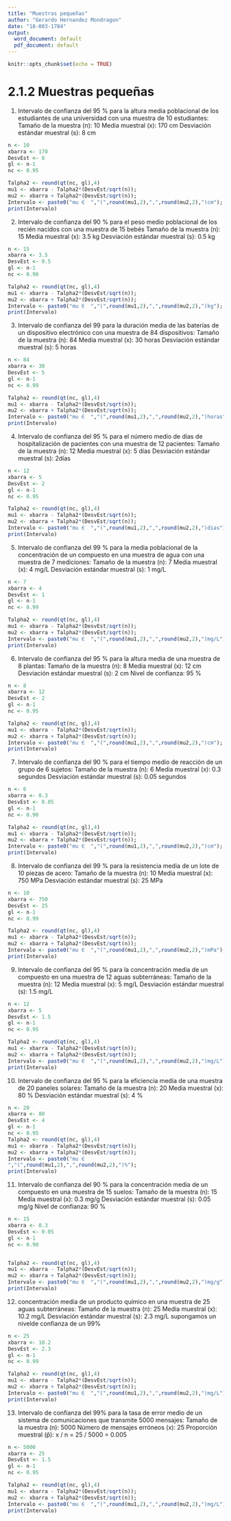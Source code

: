---
title: "Muestras pequeñas"
author: "Gerardo Hernandez Mondragon"
date: "18-003-1784"
output:
  word_document: default
  pdf_document: default
---

```{r setup, include=FALSE}
knitr::opts_chunk$set(echo = TRUE)
```

# 2.1.2 Muestras pequeñas

1. Intervalo de confianza del 95 % para la altura media poblacional de los estudiantes de una universidad con una
muestra de 10 estudiantes:
Tamaño de la muestra (n): 10
Media muestral (x): 170 cm
Desviación estándar muestral (s): 8 cm

```{r }
n <- 10
xbarra <- 170
DesvEst <- 8
gl <- n-1
nc <- 0.95

Talpha2 <- round(qt(nc, gl),4)
mu1 <- xbarra - Talpha2*(DesvEst/sqrt(n)); 
mu2 <- xbarra + Talpha2*(DesvEst/sqrt(n)); 
Intervalo <- paste0("mu ∈  ","(",round(mu1,2),",",round(mu2,2),")cm"); 
print(Intervalo)
```

2. Intervalo de confianza del 90 % para el peso medio poblacional de los recién nacidos con una muestra de 15
bebés
Tamaño de la muestra (n): 15
Media muestral (x): 3.5 kg
Desviación estándar muestral (s): 0.5 kg

```{r }
n <- 15
xbarra <- 3.5
DesvEst <- 0.5
gl <- n-1
nc <- 0.90

Talpha2 <- round(qt(nc, gl),4)
mu1 <- xbarra - Talpha2*(DesvEst/sqrt(n)); 
mu2 <- xbarra + Talpha2*(DesvEst/sqrt(n)); 
Intervalo <- paste0("mu ∈  ","(",round(mu1,2),",",round(mu2,2),")kg"); 
print(Intervalo)
```

3. Intervalo de confianza del 99 para la duración media de las baterías de un dispositivo electrónico con una
muestra de 84 dispositivos:
Tamaño de la muestra (n): 84
Media muestral (x): 30 horas
Desviación estándar muestral (s): 5 horas

```{r }
n <- 84
xbarra <- 30
DesvEst <- 5
gl <- n-1
nc <- 0.99

Talpha2 <- round(qt(nc, gl),4)
mu1 <- xbarra - Talpha2*(DesvEst/sqrt(n)); 
mu2 <- xbarra + Talpha2*(DesvEst/sqrt(n)); 
Intervalo <- paste0("mu ∈  ","(",round(mu1,2),",",round(mu2,2),")horas"); 
print(Intervalo)
```

4. Intervalo de confianza del 95 % para el número medio de días de hospitalización de pacientes con una muestra
de 12 pacientes: 
Tamaño de la muestra (n): 12 
Media muestral (x): 5 días 
Desviación estándar muestral (s): 2días

```{r }
n <- 12
xbarra <- 5
DesvEst <- 2
gl <- n-1
nc <- 0.95

Talpha2 <- round(qt(nc, gl),4)
mu1 <- xbarra - Talpha2*(DesvEst/sqrt(n)); 
mu2 <- xbarra + Talpha2*(DesvEst/sqrt(n)); 
Intervalo <- paste0("mu ∈  ","(",round(mu1,2),",",round(mu2,2),")dias"); 
print(Intervalo)
```

5. Intervalo de confianza del 99 % para la media poblacional de la concentración de un compuesto en una muestra
de agua con una muestra de 7 mediciones: 
Tamaño de la muestra (n): 7 
Media muestral (x): 4 mg/L
Desviación estándar muestral (s): 1 mg/L

```{r }
n <- 7
xbarra <- 4
DesvEst <- 1
gl <- n-1
nc <- 0.99

Talpha2 <- round(qt(nc, gl),4)
mu1 <- xbarra - Talpha2*(DesvEst/sqrt(n)); 
mu2 <- xbarra + Talpha2*(DesvEst/sqrt(n)); 
Intervalo <- paste0("mu ∈  ","(",round(mu1,2),",",round(mu2,2),")mg/L"); 
print(Intervalo)
```

6. Intervalo de confianza del 95 % para la altura media de una muestra de 8 plantas: 
Tamaño de la muestra (n): 8
Media muestral (x): 12 cm 
Desviación estándar muestral (s): 2 cm 
Nivel de confianza: 95 %

```{r }
n <- 8
xbarra <- 12
DesvEst <- 2
gl <- n-1
nc <- 0.95

Talpha2 <- round(qt(nc, gl),4)
mu1 <- xbarra - Talpha2*(DesvEst/sqrt(n)); 
mu2 <- xbarra + Talpha2*(DesvEst/sqrt(n)); 
Intervalo <- paste0("mu ∈  ","(",round(mu1,2),",",round(mu2,2),")cm"); 
print(Intervalo)
```

7. Intervalo de confianza del 90 % para el tiempo medio de reacción de un grupo de 6 sujetos: 
Tamaño de la muestra (n): 6 
Media muestral (x): 0.3 segundos 
Desviación estándar muestral (s): 0.05 segundos

```{r }
n <- 6
xbarra <- 0.3
DesvEst <- 0.05
gl <- n-1
nc <- 0.90

Talpha2 <- round(qt(nc, gl),4)
mu1 <- xbarra - Talpha2*(DesvEst/sqrt(n)); 
mu2 <- xbarra + Talpha2*(DesvEst/sqrt(n)); 
Intervalo <- paste0("mu ∈  ","(",round(mu1,2),",",round(mu2,2),")cm"); 
print(Intervalo)
```

8. Intervalo de confianza del 99 % para la resistencia media de un lote de 10 piezas de acero: 
Tamaño de la muestra (n): 10 
Media muestral (x): 750 MPa 
Desviación estándar muestral (s): 25 MPa

```{r }
n <- 10
xbarra <- 750
DesvEst <- 25
gl <- n-1
nc <- 0.99

Talpha2 <- round(qt(nc, gl),4)
mu1 <- xbarra - Talpha2*(DesvEst/sqrt(n)); 
mu2 <- xbarra + Talpha2*(DesvEst/sqrt(n)); 
Intervalo <- paste0("mu ∈  ","(",round(mu1,2),",",round(mu2,2),")mPa"); 
print(Intervalo)
```

9. Intervalo de confianza del 95 % para la concentración media de un compuesto en una muestra de 12 aguas subterráneas: 
Tamaño de la muestra (n): 12 
Media muestral (x): 5 mg/L 
Desviación estándar muestral (s): 1.5 mg/L

```{r }
n <- 12
xbarra <- 5
DesvEst <- 1.5
gl <- n-1
nc <- 0.95

Talpha2 <- round(qt(nc, gl),4)
mu1 <- xbarra - Talpha2*(DesvEst/sqrt(n)); 
mu2 <- xbarra + Talpha2*(DesvEst/sqrt(n)); 
Intervalo <- paste0("mu ∈  ","(",round(mu1,2),",",round(mu2,2),")mg/L"); 
print(Intervalo)
```

10. Intervalo de confianza del 95 % para la eficiencia media de una muestra de 20 paneles solares: 
Tamaño de la muestra (n): 20 
Media muestral (x): 80 % 
Desviación estándar muestral (s): 4 %

```{r }
n <- 20
xbarra <- 80
DesvEst <- 4
gl <- n-1
nc <- 0.95
Talpha2 <- round(qt(nc, gl),4)
mu1 <- xbarra - Talpha2*(DesvEst/sqrt(n)); 
mu2 <- xbarra + Talpha2*(DesvEst/sqrt(n)); 
Intervalo <- paste0("mu ∈
","(",round(mu1,2),",",round(mu2,2),")%"); 
print(Intervalo)
```

11. Intervalo de confianza del 90 % para la concentración media de un compuesto en una muestra de 15 suelos:
Tamaño de la muestra (n): 15 
Media muestral (x): 0.3 mg/g 
Desviación estándar muestral (s): 0.05 mg/g 
Nivel de confianza: 90 %

```{r }
n <- 15
xbarra <- 0.3
DesvEst <- 0.05
gl <- n-1
nc <- 0.90


Talpha2 <- round(qt(nc, gl),4)
mu1 <- xbarra - Talpha2*(DesvEst/sqrt(n)); 
mu2 <- xbarra + Talpha2*(DesvEst/sqrt(n)); 
Intervalo <- paste0("mu ∈  ","(",round(mu1,2),",",round(mu2,2),")mg/g"); 
print(Intervalo)
```

12. concentración media de un producto químico en una muestra de 25 aguas subterráneas: 
Tamaño de la muestra (n): 25 
Media muestral (x): 10.2 mg/L 
Desviación estándar muestral (s): 2.3 mg/L
supongamos un nivelde confianza de un 99%

```{r }
n <- 25
xbarra <- 10.2
DesvEst <- 2.3
gl <- n-1
nc <- 0.99

Talpha2 <- round(qt(nc, gl),4)
mu1 <- xbarra - Talpha2*(DesvEst/sqrt(n)); 
mu2 <- xbarra + Talpha2*(DesvEst/sqrt(n)); 
Intervalo <- paste0("mu ∈  ","(",round(mu1,2),",",round(mu2,2),")mg/L"); 
print(Intervalo)
```

13. Intervalo de confianza del 99% para la tasa de error medio de un sistema de comunicaciones que transmite 5000 mensajes:
Tamaño de la muestra (n): 5000
Número de mensajes erróneos (x): 25
Proporción muestral (p̂): x / n = 25 / 5000 = 0.005

```{r }
n <- 5000
xbarra <- 25
DesvEst <- 1.5
gl <- n-1
nc <- 0.95

Talpha2 <- round(qt(nc, gl),4)
mu1 <- xbarra - Talpha2*(DesvEst/sqrt(n)); 
mu2 <- xbarra + Talpha2*(DesvEst/sqrt(n)); 
Intervalo <- paste0("mu ∈  ","(",round(mu1,2),",",round(mu2,2),")mg/L"); 
print(Intervalo)
```